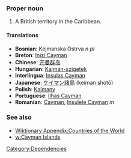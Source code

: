 ===Proper noun===
#A British territory in the Caribbean.
====Translations====

*'''Bosnian''': Kejmanska Ostrva ''n pl''
*'''Breton''': [[Inizi Cayman]]
*'''Chinese''': [[开曼群岛]]
*'''Hungarian''': [[Kajmán-szigetek]]
*'''Interlingua''': [[Insulas Cayman]]
*'''Japanese''': [[ケイマン諸島]] (keiman shotō)
*'''Polish''': [[Kajmany]]
*'''Portuguese''': [[Ilhas Cayman]]
*'''Romanian''': [[Cayman]], [[Insulele Cayman]] ''m''

===See also===
*[[Wiktionary Appendix:Countries of the World]]
*[[w:Cayman Islands]]

[[Category:Dependencies]]